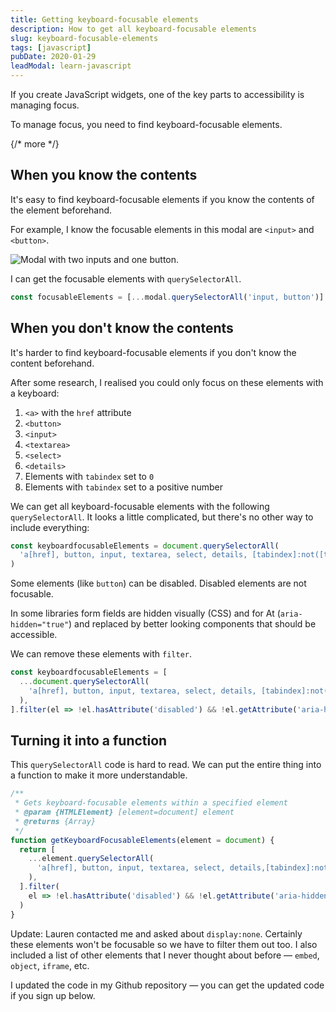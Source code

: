 ```yaml
---
title: Getting keyboard-focusable elements
description: How to get all keyboard-focusable elements
slug: keyboard-focusable-elements
tags: [javascript]
pubDate: 2020-01-29
leadModal: learn-javascript
---
```


If you create JavaScript widgets, one of the key parts to accessibility is managing focus.

To manage focus, you need to find keyboard-focusable elements.

{/* more */}

## When you know the contents

It's easy to find keyboard-focusable elements if you know the contents of the element beforehand.

For example, I know the focusable elements in this modal are `<input>` and `<button>`.

<Image
  src='/images/2020/get-focusables/modal.png'
  alt='Modal with two inputs and one button.'
/>

I can get the focusable elements with `querySelectorAll`.

```js
const focusableElements = [...modal.querySelectorAll('input, button')]
```

## When you don't know the contents

It's harder to find keyboard-focusable elements if you don't know the content beforehand.

After some research, I realised you could only focus on these elements with a keyboard:

1. `<a>` with the `href` attribute
2. `<button>`
3. `<input>`
4. `<textarea>`
5. `<select>`
6. `<details>`
7. Elements with `tabindex` set to `0`
8. Elements with `tabindex` set to a positive number

We can get all keyboard-focusable elements with the following `querySelectorAll`. It looks a little complicated, but there's no other way to include everything:

```js
const keyboardfocusableElements = document.querySelectorAll(
  'a[href], button, input, textarea, select, details, [tabindex]:not([tabindex="-1"])'
)
```

Some elements (like `button`) can be disabled. Disabled elements are not focusable.

In some libraries form fields are hidden visually (CSS) and for At (`aria-hidden="true"`) and replaced by better looking components that should be accessible.

We can remove these elements with `filter`.

```js
const keyboardfocusableElements = [
  ...document.querySelectorAll(
    'a[href], button, input, textarea, select, details, [tabindex]:not([tabindex="-1"])'
  ),
].filter(el => !el.hasAttribute('disabled') && !el.getAttribute('aria-hidden'))
```

## Turning it into a function

This `querySelectorAll` code is hard to read. We can put the entire thing into a function to make it more understandable.

```js
/**
 * Gets keyboard-focusable elements within a specified element
 * @param {HTMLElement} [element=document] element
 * @returns {Array}
 */
function getKeyboardFocusableElements(element = document) {
  return [
    ...element.querySelectorAll(
      'a[href], button, input, textarea, select, details,[tabindex]:not([tabindex="-1"])'
    ),
  ].filter(
    el => !el.hasAttribute('disabled') && !el.getAttribute('aria-hidden')
  )
}
```

Update: Lauren contacted me and asked about `display:none`. Certainly these elements won't be focusable so we have to filter them out too. I also included a list of other elements that I never thought about before — `embed`, `object`, `iframe`, etc.

I updated the code in my Github repository — you can get the updated code if you sign up below.
